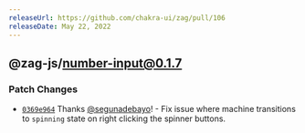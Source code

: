 ```yaml
---
releaseUrl: https://github.com/chakra-ui/zag/pull/106
releaseDate: May 22, 2022
---
```



## @zag-js/number-input@0.1.7

### Patch Changes

-   [`0369e964`](https://github.com/chakra-ui/zag/commit/0369e9649ac68637a29e617bf58672ef70aa399f) Thanks
    [@segunadebayo](https://github.com/segunadebayo)! - Fix issue where machine transitions to `spinning` state on right
    clicking the spinner buttons.

